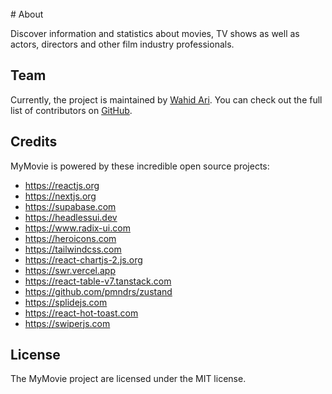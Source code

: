 <br/>
# About

Discover information and statistics about movies, TV shows as well as actors, directors and other film industry professionals.

## Team

Currently, the project is maintained by [Wahid Ari](https://github.com/wahidari). You can check out the full list of contributors on [GitHub](https://github.com/wahid-ari/next-supabase-movie/graphs/contributors).

## Credits

MyMovie is powered by these incredible open source projects:

- https://reactjs.org
- https://nextjs.org
- https://supabase.com
- https://headlessui.dev
- https://www.radix-ui.com
- https://heroicons.com
- https://tailwindcss.com
- https://react-chartjs-2.js.org
- https://swr.vercel.app
- https://react-table-v7.tanstack.com
- https://github.com/pmndrs/zustand
- https://splidejs.com
- https://react-hot-toast.com
- https://swiperjs.com

## License

The MyMovie project are licensed under the MIT license.
